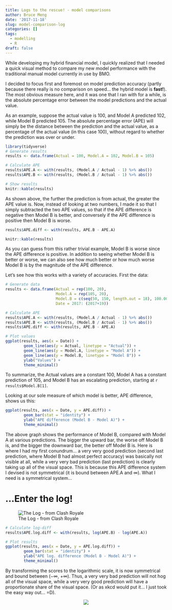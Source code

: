 ```yaml
---
title: Logs to the rescue! - model comparisons
author: Bruce Meng
date: '2017-11-18'
slug: model-comparison-log
categories: []
tags:
  - modelling
  - R
draft: false
---
```


While developing my hybrid financial model, I quickly realized that I needed a quick visual method to compare my new model performance with the traditional manual model currently in use by BMO.

I decided to focus first and foremost on model prediction accuracy (partly because there really is no comparison on speed... the hybrid model is **fast!**). The most obvious measure here, and it was one that I ran with for a while, is the absolute percentage error between the model predictions and the actual value.

As an example, suppose the actual value is 100, and Model A predicted 102, while Model B predicted 105. The absolute percentage error (APE) will simply be the distance between the prediction and the actual value, as a percentage of the actual value (in this case 100), without regard to whether the prediction was over or under.

```r
library(tidyverse)
# Generate results
results <- data.frame(Actual = 100, Model.A = 102, Model.B = 105)

# Calculate APE
results$APE.A <- with(results, (Model.A / Actual - 1) %>% abs())
results$APE.B <- with(results, (Model.B / Actual - 1) %>% abs())

# Show results
knitr::kable(results)
```

As shown above, the further the prediction is from actual, the greater the APE value is. Now, instead of looking at two numbers, I made it so that I simply subtracted the two APE values, so that if the APE difference is negative then Model B is better, and conversely if the APE difference is positive then Model B is worse.

```r
results$APE.diff <- with(results, APE.B - APE.A)

knitr::kable(results)
```

As you can guess from this rather trivial example, Model B is worse since the APE difference is positive. In addition to seeing whether Model B is better or worse, we can also see how much better or how much worse Model B is by the magnitude of the APE difference.

Let's see how this works with a variety of accuracies. First the data:

```r
# Generate data
results <- data.frame(Actual = rep(100, 20), 
                      Model.A = rep(105, 20), 
                      Model.B = c(seq(50, 150, length.out = 18), 100.001, 300),
                      Date = 2017: (2017+19))

# Calculate APE
results$APE.A <- with(results, (Model.A / Actual - 1) %>% abs())
results$APE.B <- with(results, (Model.B / Actual - 1) %>% abs())
results$APE.diff <- with(results, APE.B - APE.A)

# Plot values
ggplot(results, aes(x = Date)) +
        geom_line(aes(y = Actual, linetype = "Actual")) +
        geom_line(aes(y = Model.A, linetype = "Model A")) +
        geom_line(aes(y = Model.B, linetype = "Model B")) +
        ylab("Values") +
        theme_minimal()
```

To summarize, the Actual values are a constant 100, Model A has a constant prediction of 105, and Model B has an escalating prediction, starting at `r results$Model.B[1]`.

Looking at our sole measure of which model is better, APE difference, shows us this:

```r
ggplot(results, aes(x = Date, y = APE.diff)) +
        geom_bar(stat = "identity") +
        ylab("APE difference (Model B - Model A)") +
        theme_minimal()
```

The above graph shows the performance of Model B, compared with Model A at various predictions. The bigger the upward bar, the worse off Model B is, and the bigger the downward bar, the better off Model B is. Here is where I had my first conundrum... a very very good prediction (second last prediction, where Model B had almost perfect accuracy) was basically not visible at all, while a very very bad prediction (last prediction) is clearly taking up all of the visual space. This is because this APE difference system I devised is not symmetrical (it is bound between APE.A and $\infty$). What I need is a symmetrical system...

# ...Enter the log!

![The Log - from Clash Royale](/img/TheLogCard.png)

```r
# Calculate log-diff
results$APE.log.diff <- with(results, log(APE.B) - log(APE.A))

# Plot results
ggplot(results, aes(x = Date, y = APE.log.diff)) +
        geom_bar(stat = "identity") +
        ylab("APE log. difference (Model B - Model A)") +
        theme_minimal()
```

By transforming the scores to the logarithmic scale, it is now symmetrical and bound between ($-\infty$, $+\infty$). Thus, a very very bad prediction will not hog all of the visual space, while a very very good prediction will have a proportionate share of the visual space. (Or as xkcd would put it... I just took the easy way out... =D).

<center>![](/img/log_scale.png)</center>

